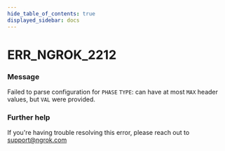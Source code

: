 ```yaml
---
hide_table_of_contents: true
displayed_sidebar: docs
---
```



# ERR_NGROK_2212

### Message

Failed to parse configuration for `PHASE` `TYPE`: can have at most `MAX` header values, but `VAL` were provided.

<ErrorDetails error="err_ngrok_2212" />

### Further help

If you're having trouble resolving this error, please reach out to [support@ngrok.com](mailto:support@ngrok.com?subject=Help%20with%20ERR_NGROK_2212)

